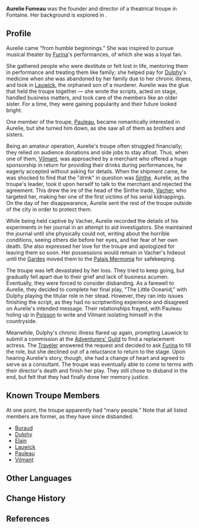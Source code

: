 {{Character Infobox
|realname         = Aurelie Fumeau
|type             = Mentioned
|deceased         = Dissolved by [[Vacher]] during the serial disappearances case
|region           = Fontaine
|affiliation      = Aurelie's troupe
}}
'''Aurelie Fumeau''' was the founder and director of a theatrical troupe in Fontaine. Her background is explored in {{Quest|"The Little Oceanid"}}.

==Profile==
Aurelie came "from humble beginnings." She was inspired to pursue musical theater by [[Furina]]'s performances, of which she was a loyal fan.

She gathered people who were destitute or felt lost in life, mentoring them in performance and treating them like family; she helped pay for [[Dulphy]]'s medicine when she was abandoned by her family due to her chronic illness, and took in [[Lauwick]], the orphaned son of a murderer. Aurelie was the glue that held the troupe together &mdash; she wrote the scripts, acted on stage, handled business matters, and took care of the members like an older sister. For a time, they were gaining popularity and their future looked bright.

One member of the troupe, [[Pauleau]], became romantically interested in Aurelie, but she turned him down, as she saw all of them as brothers and sisters.

Being an amateur operation, Aurelie's troupe often struggled financially; they relied on audience donations and side jobs to stay afloat. Thus, when one of them, [[Vilmant]], was approached by a merchant who offered a huge sponsorship in return for providing their drinks during performances, he eagerly accepted without asking for details. When the shipment came, he was shocked to find that the "drink" in question was [[Sinthe]]. Aurelie, as the troupe's leader, took it upon herself to talk to the merchant and rejected the agreement. This drew the ire of the head of the Sinthe trade, [[Vacher]], who targeted her, making her one of the first victims of his serial kidnappings. On the day of her disappearance, Aurelie sent the rest of the troupe outside of the city in order to protect them.

While being held captive by Vacher, Aurelie recorded the details of his experiments in her journal in an attempt to aid investigators. She maintained the journal until she physically could not, writing about the horrible conditions, seeing others die before her eyes, and her fear of her own death. She also expressed her love for the troupe and apologized for leaving them so soon. Her possessions would remain in Vacher's hideout until the [[Garde]]s moved them to the [[Palais Mermonia]] for safekeeping.

The troupe was left devastated by her loss. They tried to keep going, but gradually fell apart due to their grief and lack of business acumen. Eventually, they were forced to consider disbanding. As a farewell to Aurelie, they decided to complete her final play, "The Little Oceanid," with Dulphy playing the titular role in her stead. However, they ran into issues finishing the script, as they had no scriptwriting experience and disagreed on Aurelie's intended message. Their relationships frayed, with Pauleau holing up in [[Poisson]] to write and Vilmant isolating himself in the countryside.

Meanwhile, Dulphy's chronic illness flared up again, prompting Lauwick to submit a commission at the [[Adventurers' Guild]] to find a replacement actress. The [[Traveler]] answered the request and decided to ask [[Furina]] to fill the role, but she declined out of a reluctance to return to the stage. Upon hearing Aurelie's story, though, she had a change of heart and agreed to serve as a consultant. The troupe was eventually able to come to terms with their director's death and finish her play. They still chose to disband in the end, but felt that they had finally done her memory justice.

==Known Troupe Members==
At one point, the troupe apparently had "many people." Note that all listed members are former, as they have since disbanded.
* [[Buraud]]
* [[Dulphy]]
* [[Elain]]
* [[Lauwick]]
* [[Pauleau]]
* [[Vilmant]]

==Other Languages==
{{Other Languages|default_hidden=1
|en      = Aurelie
|zhs     = 奥蕾丽
|zhs_rm  = Àolěilì
|zht     = 奧蕾麗
|zht_rm  = Àolěilì
|ja      = アレリー
|ja_rm   = Arerii
|ko      = 오렐리
|es      = Aurélie
|fr      = Aurélie
|ru      = Орели
|th      = Aurelie
|vi      = Aurelie
|de      = Aurélie
|id      = Aurelie
|pt      = Aurelie
|tr      = Aurelie
|it      = Aurélie
}}

==Change History==
{{Change History|introduced=4.2}}

==References==
{{Reflist}}